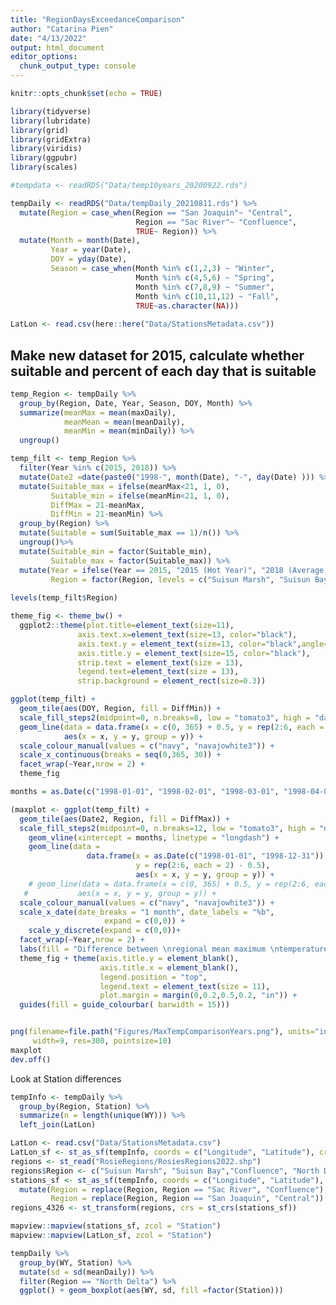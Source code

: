 ```yaml
---
title: "RegionDaysExceedanceComparison"
author: "Catarina Pien"
date: "4/13/2022"
output: html_document
editor_options: 
  chunk_output_type: console
---
```


```r
knitr::opts_chunk$set(echo = TRUE)
```

```r
library(tidyverse)
library(lubridate)
library(grid)
library(gridExtra)
library(viridis)
library(ggpubr)
library(scales)
```

```r
#tempdata <- readRDS("Data/temp10years_20200922.rds")

tempDaily <- readRDS("Data/tempDaily_20210811.rds") %>%
  mutate(Region = case_when(Region == "San Joaquin"~ "Central",
                            Region == "Sac River"~ "Confluence",
                            TRUE~ Region)) %>%
  mutate(Month = month(Date),
         Year = year(Date),
         DOY = yday(Date),
         Season = case_when(Month %in% c(1,2,3) ~ "Winter",
                            Month %in% c(4,5,6) ~ "Spring",
                            Month %in% c(7,8,9) ~ "Summer",
                            Month %in% c(10,11,12) ~ "Fall",
                            TRUE~as.character(NA)))
         
LatLon <- read.csv(here::here("Data/StationsMetadata.csv"))         

```

## Make new dataset for 2015, calculate whether suitable and percent of each day that is suitable
```r
temp_Region <- tempDaily %>%
  group_by(Region, Date, Year, Season, DOY, Month) %>%
  summarize(meanMax = mean(maxDaily),
            meanMean = mean(meanDaily),
            meanMin = mean(minDaily)) %>%
  ungroup()

temp_filt <- temp_Region %>%
  filter(Year %in% c(2015, 2018)) %>%
  mutate(Date2 =date(paste0("1998-", month(Date), "-", day(Date) ))) %>%
  mutate(Suitable_max = ifelse(meanMax<21, 1, 0),
         Suitable_min = ifelse(meanMin<21, 1, 0),
         DiffMax = 21-meanMax,
         DiffMin = 21-meanMin) %>%
  group_by(Region) %>%
  mutate(Suitable = sum(Suitable_max == 1)/n()) %>%
  ungroup()%>%
  mutate(Suitable_min = factor(Suitable_min),
         Suitable_max = factor(Suitable_max)) %>%
  mutate(Year = ifelse(Year == 2015, "2015 (Hot Year)", "2018 (Average Year)"),
         Region = factor(Region, levels = c("Suisun Marsh", "Suisun Bay","South", "Central","Confluence","North Delta")))
  
levels(temp_filt$Region)
```

```r
theme_fig <- theme_bw() + 
  ggplot2::theme(plot.title=element_text(size=11), 
               axis.text.x=element_text(size=13, color="black"), 
               axis.text.y = element_text(size=13, color="black",angle=45), 
               axis.title.y = element_text(size=15, color="black"),
               strip.text = element_text(size = 13),
               legend.text=element_text(size = 13),
               strip.background = element_rect(size=0.3)) 
```

```r

ggplot(temp_filt) + 
  geom_tile(aes(DOY, Region, fill = DiffMin)) +
  scale_fill_steps2(midpoint=0, n.breaks=8, low = "tomato3", high = "darkblue")+
  geom_line(data = data.frame(x = c(0, 365) + 0.5, y = rep(2:6, each = 2) - 0.5),
            aes(x = x, y = y, group = y)) +
  scale_colour_manual(values = c("navy", "navajowhite3")) + 
  scale_x_continuous(breaks = seq(0,365, 30)) +
  facet_wrap(~Year,nrow = 2) +
  theme_fig 

months = as.Date(c("1998-01-01", "1998-02-01", "1998-03-01", "1998-04-01","1998-05-01", "1998-06-01","1998-07-01", "1998-08-01","1998-09-01", "1998-10-01","1998-11-01", "1998-12-01", "1998-12-31"))

(maxplot <- ggplot(temp_filt) + 
  geom_tile(aes(Date2, Region, fill = DiffMax)) +
  scale_fill_steps2(midpoint=0, n.breaks=12, low = "tomato3", high = "darkblue")+
    geom_vline(xintercept = months, linetype = "longdash") + 
    geom_line(data = 
                 data.frame(x = as.Date(c("1998-01-01", "1998-12-31")) + 0.5,
                            y = rep(2:6, each = 2) - 0.5),   
                            aes(x = x, y = y, group = y)) +
    # geom_line(data = data.frame(x = c(0, 365) + 0.5, y = rep(2:6, each = 2) - 0.5),
   #           aes(x = x, y = y, group = y)) +
  scale_colour_manual(values = c("navy", "navajowhite3")) +
  scale_x_date(date_breaks = "1 month", date_labels = "%b",
                     expand = c(0,0)) +
    scale_y_discrete(expand = c(0,0))+
  facet_wrap(~Year,nrow = 2) +
  labs(fill = "Difference between \nregional mean maximum \ntemperature and 21°C") + 
  theme_fig + theme(axis.title.y = element_blank(),
                    axis.title.x = element_blank(),
                    legend.position = "top",
                    legend.text = element_text(size = 11),
                    plot.margin = margin(0,0.2,0.5,0.2, "in")) +
  guides(fill = guide_colourbar( barwidth = 15)))



```

```r
png(filename=file.path("Figures/MaxTempComparisonYears.png"), units="in",type="cairo", bg="white", height=6, 
     width=9, res=300, pointsize=10)
maxplot
dev.off()
```

Look at Station differences
```r
tempInfo <- tempDaily %>%
  group_by(Region, Station) %>%
  summarize(n = length(unique(WY))) %>%
  left_join(LatLon)

LatLon <- read.csv("Data/StationsMetadata.csv")
LatLon_sf <- st_as_sf(tempInfo, coords = c("Longitude", "Latitude"), crs = 4326)
regions <- st_read("RosieRegions/RosiesRegions2022.shp")
regions$Region <- c("Suisun Marsh", "Suisun Bay","Confluence", "North Delta", "Far North", "Central" , "South") 
stations_sf <- st_as_sf(tempInfo, coords = c("Longitude", "Latitude"), crs = 4326) %>%
  mutate(Region = replace(Region, Region == "Sac River", "Confluence"),
         Region = replace(Region, Region == "San Joaquin", "Central"))
regions_4326 <- st_transform(regions, crs = st_crs(stations_sf))

mapview::mapview(stations_sf, zcol = "Station")
mapview::mapview(LatLon_sf, zcol = "Station")

tempDaily %>%
  group_by(WY, Station) %>%
  mutate(sd = sd(meanDaily)) %>%
  filter(Region == "North Delta") %>%
  ggplot() + geom_boxplot(aes(WY, sd, fill =factor(Station)))
```

